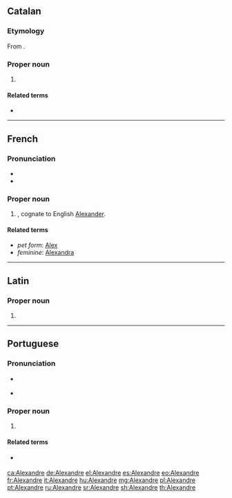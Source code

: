 ==Catalan==
{{wikipedia|Alexandre (nom)|lang=ca}}

===Etymology===
From {{etyl|grc|ca}} {{m|grc|Ἀλέξανδρος}}.

===Proper noun===
{{ca-proper noun|m}}

# {{given name|male|lang=ca|from=Ancient Greek}}

====Related terms====
* {{l|ca|Alexandra}}

----

==French==

===Pronunciation===
* {{IPA|/a.ləɡ.zɑ̃dʁ/|lang=fr}}
* {{audio|Fr-Alexandre.ogg|audio|lang=fr}}

===Proper noun===
{{head|fr|proper noun|m}}

# {{given name|male|lang=fr}}, cognate to English [[Alexander]].

====Related terms====
* ''pet form'': [[Alex]]
* ''feminine'': [[Alexandra]]

----

==Latin==

===Proper noun===
{{la-proper noun-form|Alexandre}}

# {{inflection of|Alexander||voc|s|lang=la}}

----

==Portuguese==

===Pronunciation===
* {{a|Brazil}} {{IPA|/ˌa.le.ˈʃɐ̃.dɾi/|lang=pt}}
* {{a|Portugal}} {{IPA|/əɫɨˈʃə̃dɾə/|lang=pt}}

===Proper noun===
{{pt-proper noun|m}}

# {{given name|male|lang=pt|eq=Alexander}}

====Related terms====
* {{l|pt|Alexandra}} {{qualifier|feminine form}}

[[ca:Alexandre]]
[[de:Alexandre]]
[[el:Alexandre]]
[[es:Alexandre]]
[[eo:Alexandre]]
[[fr:Alexandre]]
[[it:Alexandre]]
[[hu:Alexandre]]
[[mg:Alexandre]]
[[pl:Alexandre]]
[[pt:Alexandre]]
[[ru:Alexandre]]
[[sr:Alexandre]]
[[sh:Alexandre]]
[[th:Alexandre]]